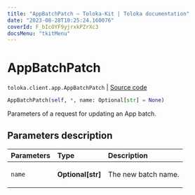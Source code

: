 ```yaml
---
title: "AppBatchPatch — Toloka-Kit | Toloka documentation"
date: "2023-08-28T10:25:24.160076"
coverId: F_bIcOYF9yjrxkPZrXc3
docsMenu: "tkitMenu"
---
```


# AppBatchPatch

`toloka.client.app.AppBatchPatch` | [Source code](https://github.com/Toloka/toloka-kit/blob/v1.2.1/src/client/app/__init__.py#L347)

```python
AppBatchPatch(self, *, name: Optional[str] = None)
```

Parameters of a request for updating an App batch.

## Parameters description

| Parameters | Type | Description |
| :----------| :----| :-----------|
`name`|**Optional\[str\]**|<p>The new batch name.</p>